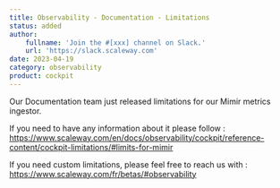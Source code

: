 ```yaml
---
title: Observability - Documentation - Limitations
status: added
author:
    fullname: 'Join the #[xxx] channel on Slack.'
    url: 'https://slack.scaleway.com'
date: 2023-04-19
category: observability
product: cockpit
---
```


Our Documentation team just released limitations for our Mimir metrics ingestor. 

If you need to have any information about it please follow : https://www.scaleway.com/en/docs/observability/cockpit/reference-content/cockpit-limitations/#limits-for-mimir

If you need custom limitations, please feel free to reach us with : https://www.scaleway.com/fr/betas/#observability

